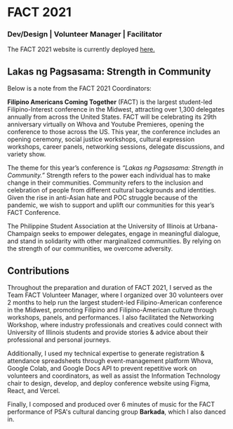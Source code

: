 # FACT 2021

### Dev/Design | Volunteer Manager | Facilitator

The FACT 2021 website is currently deployed [here.](https://fact-2021.vercel.app/)

## Lakas ng Pagsasama: Strength in Community

Below is a note from the FACT 2021 Coordinators:

**Filipino Americans Coming Together** (FACT) is the largest student-led Filipino-Interest conference in the Midwest, attracting over 1,300 delegates annually from across the United States. FACT will be celebrating its 29th anniversary virtually on Whova and Youtube Premieres, opening the conference to those across the US. This year, the conference includes an opening ceremony, social justice workshops, cultural expression workshops, career panels, networking sessions, delegate discussions, and variety show.

The theme for this year’s conference is _“Lakas ng Pagsasama: Strength in Community.”_ Strength refers to the power each individual has to make change in their communities. Community refers to the inclusion and celebration of people from different cultural backgrounds and identities. Given the rise in anti-Asian hate and POC struggle because of the pandemic, we wish to support and uplift our communities for this year’s FACT Conference.

The Philippine Student Association at the University of Illinois at Urbana-Champaign seeks to empower delegates, engage in meaningful dialogue, and stand in solidarity with other marginalized communities. By relying on the strength of our communities, we overcome adversity.

## Contributions

Throughout the preparation and duration of FACT 2021, I served as the Team FACT Volunteer Manager, where I organized over 30 volunteers over 2 months to help run the largest student-led Filipino-American conference in the Midwest, promoting Filipino and Filipino-American culture through workshops, panels, and performances. I also facilitated the Networking Workshop, where industry professionals and creatives could connect with University of Illinois students and provide stories & advice about their professional and personal journeys.

Additionally, I used my technical expertise to generate registration & attendance spreadsheets through event-management platform Whova, Google Colab, and Google Docs API to prevent repetitive work on volunteers and coordinators, as well as assist the Information Technology chair to design, develop, and deploy conference website using Figma, React, and Vercel.

Finally, I composed and produced over 6 minutes of music for the FACT performance of PSA's cultural dancing group **Barkada**, which I also danced in.
